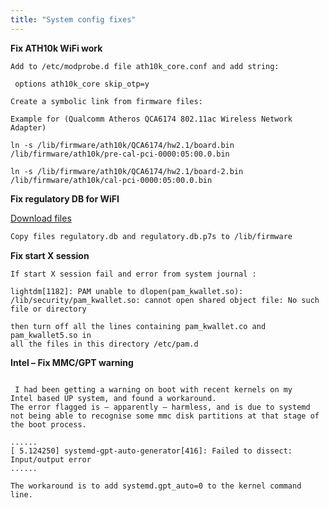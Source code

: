 ```yaml
---
title: "System config fixes"
---
```


**Fix ATH10k WiFi work**

```yama
Add to /etc/modprobe.d file ath10k_core.conf and add string:

 options ath10k_core skip_otp=y

Create a symbolic link from firmware files:

Example for (Qualcomm Atheros QCA6174 802.11ac Wireless Network Adapter)

ln -s /lib/firmware/ath10k/QCA6174/hw2.1/board.bin /lib/firmware/ath10k/pre-cal-pci-0000:05:00.0.bin

ln -s /lib/firmware/ath10k/QCA6174/hw2.1/board-2.bin /lib/firmware/ath10k/cal-pci-0000:05:00.0.bin
```

**Fix regulatory DB for WiFI**

[Download files](https://drive.google.com/drive/folders/1eYDcZ0NX1buDMWwzLMcHy2YLJlSgXnw6) 


```bash
Copy files regulatory.db and regulatory.db.p7s to /lib/firmware
```

**Fix start X session**

```yama
If start X session fail and error from system journal :

lightdm[1182]: PAM unable to dlopen(pam_kwallet.so): 
/lib/security/pam_kwallet.so: cannot open shared object file: No such file or directory

then turn off all the lines containing pam_kwallet.co and pam_kwallet5.so in
all the files in this directory /etc/pam.d
```

**Intel – Fix MMC/GPT warning**

```yama

 I had been getting a warning on boot with recent kernels on my 
Intel based UP system, and found a workaround.
The error flagged is – apparently – harmless, and is due to systemd
not being able to recognise some mmc disk partitions at that stage of the boot process.

......
[ 5.124250] systemd-gpt-auto-generator[416]: Failed to dissect: Input/output error
......

The workaround is to add systemd.gpt_auto=0 to the kernel command line.

```

